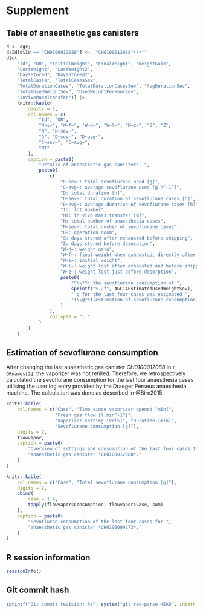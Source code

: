 # Supplement

## Table of anaesthetic gas canisters

```r
d <- agc;
d$Id[d$Id == "CH0100012088"] <-  "CH0100012088^\\*^"
d[c(
    "Id", "OR", "InitialWeight", "FinalWeight", "WeightGain",
    "LostWeight", "LostWeight2",
    "DaysStored", "DaysStored2",
    "TotalCases", "TotalCasesSev",
    "TotalDurationCases", "TotalDurationCasesSev", "AvgDurationSev",
    "TotalUsedWeightSev", "UsedWeightPerHourSev",
    "InVivoMassTransfer")] |>
    knitr::kable(
        digits = 1,
        col.names = c(
            "Id", "OR",
            "W~i~", "W~f~", "W~d~", "W~l~", "W~z~", "S", "Z",
            "N", "N~sev~",
            "D", "D~sev~", "D~avg~",
            "C~sev~", "C~avg~",
            "MT"
        ),
        caption = paste0(
            "Details of anaesthetic gas canisters. ",
            paste0(
                c(
                    "C~sev~: total sevoflurane used [g]",
                    "C~avg~: average sevoflurane used [g.h^-1^]",
                    "D: total duration [h]",
                    "D~sev~: total duration of sevoflurane cases [h]",
                    "D~avg~: average duration of sevoflurane cases [h]",
                    "Id: lot number",
                    "MT: in vivo mass transfer [%]",
                    "N: total number of anaesthesia cases",
                    "N~sev~: total number of sevoflurane cases",
                    "OR: operation room",
                    "S: days stored after exhausted before shipping",
                    "Z: days stored before desorption",
                    "W~d~: weight gain",
                    "W~f~: final weight when exhausted, directly after disconnection",
                    "W~i~: initial weight",
                    "W~l~: weight lost after exhausted and before shipping",
                    "W~z~: weight lost just before desorption",
                    paste0(
                        "^\\*^: the sevoflurane consumption of ",
                        sprintf("%.2f", AGC14EstimatedUsedWeightSev),
                        " g for the last four cases was estimated ",
                        "(\\@ref(estimation-of-sevoflurane-consumption))."
                    )
                ),
                collapse = "; "
            )
        )
    )
```

## Estimation of sevoflurane consumption

After changing the last anaesthetic gas canister *CH0100012088* in `r ORnames[2]`,
the vaporizer was not refilled.
Therefore, we retrospectively calculated the sevoflurane consumption for the
last four anaesthesia cases utilising the user log entry provided by the Draeger
Perseus anaesthesia machine.
The calculation was done as described in @Biro2015.

```r
knitr::kable(
    col.names = c("Case", "Time since vaporizer opened [min]",
                  "Fresh gas flow [l.min^-1^]",
                  "Vaporizer setting [Vol%]", "Duration [min]",
                  "Sevoflurane consumption [g]"),
    digits = 2,
    flowvapor,
    caption = paste0(
        "Overview of settings and consumption of the last four cases for ",
        "anaesthetic gas canister *CH0100012088*."
    )
)

knitr::kable(
    col.names = c("Case", "Total sevoflurane consumption [g]"),
    digits = 2,
    cbind(
        case = 1:4,
        tapply(flowvapor$Consumption, flowvapor$Case, sum)
    ),
    caption = paste0(
        "Sevofluran consumption of the last four cases for ",
        "anaesthetic gas canister *CH0100009273*."
    )
)
```

## R session information


```r
sessionInfo()
```


## Git commit hash


```r
sprintf("Git commit revision: %s", system("git rev-parse HEAD", intern = TRUE))
```

